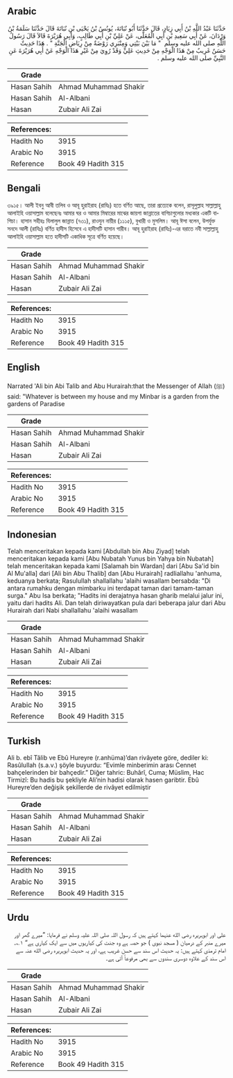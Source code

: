 ## Arabic


<div dir="rtl" lang="ar" style={{fontSize:'larger',backgroundColor:'#f8f9fa',padding:20}}>
حَدَّثَنَا عَبْدُ اللَّهِ بْنُ أَبِي زِيَادٍ،‏ قَالَ حَدَّثَنَا أَبُو نُبَاتَةَ، يُونُسُ بْنُ يَحْيَى بْنِ نُبَاتَةَ‏ قَالَ حَدَّثَنَا سَلَمَةُ بْنُ وَرْدَانَ، عَنْ أَبِي سَعِيدِ بْنِ أَبِي الْمُعَلَّى، عَنْ عَلِيِّ بْنِ أَبِي طَالِبٍ، وَأَبِي هُرَيْرَةَ قَالاَ قَالَ رَسُولُ اللَّهِ صلى الله عليه وسلم ‏ "‏ مَا بَيْنَ بَيْتِي وَمِنْبَرِي رَوْضَةٌ مِنْ رِيَاضِ الْجَنَّةِ ‏"‏ ‏.‏ هَذَا حَدِيثٌ حَسَنٌ غَرِيبٌ مِنْ هَذَا الْوَجْهِ مِنْ حَدِيثِ عَلِيٍّ وَقَدْ رُوِيَ مِنْ غَيْرِ هَذَا الْوَجْهِ عَنْ أَبِي هُرَيْرَةَ عَنِ النَّبِيِّ صلى الله عليه وسلم ‏.‏
</div>
<div style={{backgroundColor:'#f8f9fa',padding:20, marginBottom: 10}}><table> <thead> <tr> <th>Grade</th> <th></th> </tr> </thead> <tbody> <tr><td>Hasan Sahih</td><td>Ahmad Muhammad Shakir</td></tr><tr><td>Hasan Sahih</td><td>Al-Albani</td></tr><tr><td>Hasan</td><td>Zubair Ali Zai</td></tr></tbody></table><table> <thead> <tr> <th>References:</th> <th></th> </tr> </thead> <tbody><tr><td>Hadith No</td><td>3915</td></tr><tr><td>Arabic No</td><td>3915</td></tr><tr><td>Reference</td><td>Book 49 Hadith 315</td></tr></tbody></table></div>

## Bengali


<div dir="ltr" lang="bn" style={{fontSize:'larger',backgroundColor:'#f8f9fa',padding:20}}>
৩৯১৫। আলী ইবনু আবী তলিব ও আবূ হুরাইরাহ (রাযিঃ) হতে বর্ণিত আছে, তারা প্রত্যেকে বলেন, রাসূলুল্লাহ সাল্লাল্লাহু আলাইহি ওয়াসাল্লাম বলেছেনঃ আমার ঘর ও আমার মিম্বারের মাঝের জায়গা জান্নাতের বাগিচাগুলোর মধ্যকার একটি বাগিচা। হাসান সহীহঃ যিলালুল জান্নাত (৭৩১), রাওযুন নায়ীর (১১১৫), বুখারী ও মুসলিম। আবূ ঈসা বলেন, উপর্যুক্ত সনদে আলী (রাযিঃ) বর্ণিত হাদীস হিসেবে এ হাদীসটি হাসান গারীব। আবূ হুরাইরাহ (রাযিঃ)-এর বরাতে নবী সাল্লাল্লাহু আলাইহি ওয়াসাল্লাম হতে হাদীসটি একাধিক সূত্রে বর্ণিত হয়েছে।
</div>
<div style={{backgroundColor:'#f8f9fa',padding:20, marginBottom: 10}}><table> <thead> <tr> <th>Grade</th> <th></th> </tr> </thead> <tbody> <tr><td>Hasan Sahih</td><td>Ahmad Muhammad Shakir</td></tr><tr><td>Hasan Sahih</td><td>Al-Albani</td></tr><tr><td>Hasan</td><td>Zubair Ali Zai</td></tr></tbody></table><table> <thead> <tr> <th>References:</th> <th></th> </tr> </thead> <tbody><tr><td>Hadith No</td><td>3915</td></tr><tr><td>Arabic No</td><td>3915</td></tr><tr><td>Reference</td><td>Book 49 Hadith 315</td></tr></tbody></table></div>

## English


<div dir="ltr" lang="en" style={{fontSize:'larger',backgroundColor:'#f8f9fa',padding:20}}>
Narrated 'Ali bin Abi Talib and Abu Hurairah:that the Messenger of Allah (ﷺ) said: "Whatever is between my house and my Minbar is a garden from the gardens of Paradise
</div>
<div style={{backgroundColor:'#f8f9fa',padding:20, marginBottom: 10}}><table> <thead> <tr> <th>Grade</th> <th></th> </tr> </thead> <tbody> <tr><td>Hasan Sahih</td><td>Ahmad Muhammad Shakir</td></tr><tr><td>Hasan Sahih</td><td>Al-Albani</td></tr><tr><td>Hasan</td><td>Zubair Ali Zai</td></tr></tbody></table><table> <thead> <tr> <th>References:</th> <th></th> </tr> </thead> <tbody><tr><td>Hadith No</td><td>3915</td></tr><tr><td>Arabic No</td><td>3915</td></tr><tr><td>Reference</td><td>Book 49 Hadith 315</td></tr></tbody></table></div>

## Indonesian


<div dir="ltr" lang="id" style={{fontSize:'larger',backgroundColor:'#f8f9fa',padding:20}}>
Telah menceritakan kepada kami [Abdullah bin Abu Ziyad] telah menceritakan kepada kami [Abu Nubatah Yunus bin Yahya bin Nubatah] telah menceritakan kepada kami [Salamah bin Wardan] dari [Abu Sa'id bin Al Mu'alla] dari [Ali bin Abu Thalib] dan [Abu Hurairah] radliallahu 'anhuma, keduanya berkata; Rasulullah shallallahu 'alaihi wasallam bersabda: "Di antara rumahku dengan mimbarku ini terdapat taman dari tamam-taman surga." Abu Isa berkata; "Hadits ini derajatnya hasan gharib melalui jalur ini, yaitu dari hadits Ali. Dan telah diriwayatkan pula dari beberapa jalur dari Abu Hurairah dari Nabi shallallahu 'alaihi wasallam
</div>
<div style={{backgroundColor:'#f8f9fa',padding:20, marginBottom: 10}}><table> <thead> <tr> <th>Grade</th> <th></th> </tr> </thead> <tbody> <tr><td>Hasan Sahih</td><td>Ahmad Muhammad Shakir</td></tr><tr><td>Hasan Sahih</td><td>Al-Albani</td></tr><tr><td>Hasan</td><td>Zubair Ali Zai</td></tr></tbody></table><table> <thead> <tr> <th>References:</th> <th></th> </tr> </thead> <tbody><tr><td>Hadith No</td><td>3915</td></tr><tr><td>Arabic No</td><td>3915</td></tr><tr><td>Reference</td><td>Book 49 Hadith 315</td></tr></tbody></table></div>

## Turkish


<div dir="ltr" lang="tr" style={{fontSize:'larger',backgroundColor:'#f8f9fa',padding:20}}>
Ali b. ebî Tâlib ve Ebû Hureyre (r.anhüma)’dan rivâyete göre, dediler ki: Rasûlullah (s.a.v.) şöyle buyurdu: “Evimle minberimin arası Cennet bahçelerinden bir bahçedir.” Diğer tahric: Buhârî, Cuma; Müslim, Hac Tirmizî: Bu hadis bu şekliyle Ali’nin hadisi olarak hasen garibtir. Ebû Hureyre’den değişik şekillerde de rivâyet edilmiştir
</div>
<div style={{backgroundColor:'#f8f9fa',padding:20, marginBottom: 10}}><table> <thead> <tr> <th>Grade</th> <th></th> </tr> </thead> <tbody> <tr><td>Hasan Sahih</td><td>Ahmad Muhammad Shakir</td></tr><tr><td>Hasan Sahih</td><td>Al-Albani</td></tr><tr><td>Hasan</td><td>Zubair Ali Zai</td></tr></tbody></table><table> <thead> <tr> <th>References:</th> <th></th> </tr> </thead> <tbody><tr><td>Hadith No</td><td>3915</td></tr><tr><td>Arabic No</td><td>3915</td></tr><tr><td>Reference</td><td>Book 49 Hadith 315</td></tr></tbody></table></div>

## Urdu


<div dir="rtl" lang="ur" style={{fontSize:'larger',backgroundColor:'#f8f9fa',padding:20}}>
علی اور ابوہریرہ رضی الله عنہما کہتے ہیں کہ رسول اللہ صلی اللہ علیہ وسلم نے فرمایا: ”میرے گھر اور میرے منبر کے درمیان ( مسجد نبوی ) جو حصہ ہے وہ جنت کی کیاریوں میں سے ایک کیاری ہے“ ۱؎۔ امام ترمذی کہتے ہیں: یہ حدیث اس سند سے حسن غریب ہے، اور یہ حدیث ابوہریرہ رضی الله عنہ سے اس سند کے علاوہ دوسری سندوں سے بھی مرفوعاً آئی ہے۔
</div>
<div style={{backgroundColor:'#f8f9fa',padding:20, marginBottom: 10}}><table> <thead> <tr> <th>Grade</th> <th></th> </tr> </thead> <tbody> <tr><td>Hasan Sahih</td><td>Ahmad Muhammad Shakir</td></tr><tr><td>Hasan Sahih</td><td>Al-Albani</td></tr><tr><td>Hasan</td><td>Zubair Ali Zai</td></tr></tbody></table><table> <thead> <tr> <th>References:</th> <th></th> </tr> </thead> <tbody><tr><td>Hadith No</td><td>3915</td></tr><tr><td>Arabic No</td><td>3915</td></tr><tr><td>Reference</td><td>Book 49 Hadith 315</td></tr></tbody></table></div>